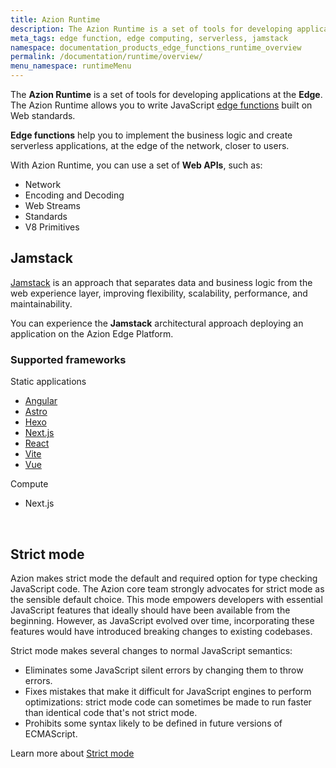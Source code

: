 ```yaml
---
title: Azion Runtime
description: The Azion Runtime is a set of tools for developing applications at the Edge. The Azion Runtime allows you to write JavaScript edge functions built on Web standards. Edge functions help you to implement the business logic and create serverless applications, at the edge of the network, closer to users.
meta_tags: edge function, edge computing, serverless, jamstack
namespace: documentation_products_edge_functions_runtime_overview
permalink: /documentation/runtime/overview/
menu_namespace: runtimeMenu
---
```




The **Azion Runtime** is a set of tools for developing applications at the **Edge**. The Azion Runtime allows you to write JavaScript [edge functions](/en/documentation/products/build/edge-application/edge-functions/) built on Web standards.

**Edge functions** help you to implement the business logic and create serverless applications, at the edge of the network, closer to users.

With Azion Runtime, you can use a set of **Web APIs**, such as:

- Network
- Encoding and Decoding
- Web Streams
- Standards
- V8 Primitives

## Jamstack

[Jamstack](https://jamstack.org/) is an approach that separates data and business logic from the web experience layer, improving flexibility, scalability, performance, and maintainability.

You can experience the **Jamstack** architectural approach deploying an application on the Azion Edge Platform.

### Supported frameworks

<Tag severity="info" client:only="vue">
  Static applications
</Tag>

- [Angular](/en/documentation/products/cli/frameworks/angular/)
- [Astro](/en/documentation/products/cli/frameworks/astro/)
- [Hexo](/en/documentation/products/cli/frameworks/hexo/)
- [Next.js](/en/documentation/products/cli/frameworks/next/)
- [React](/en/documentation/products/cli/frameworks/react/)
- [Vite](/en/documentation/products/cli/frameworks/vite/)
- [Vue](/en/documentation/products/cli/frameworks/vue/)

<Tag severity="info" client:only="vue">
  Compute
</Tag>

- Next.js

<br />
<LinkButton link="/en/documentation/products/devtools/azion-edge-runtime/frameworks-compatibility/" label="go to supported frameworks reference" severity="secondary" target="_blank" />
<LinkButton link="/en/documentation/products/edge-application/edge-functions/runtime-apis/javascript/" label="go to supported Web APIs reference" severity="secondary" target="_blank" />
<LinkButton link="/en/documentation/products/azion-edge-runtime/compatibility/node/" label="go to node.js support reference" severity="secondary" target="_blank" />



## Strict mode 

Azion makes strict mode the default and required option for type checking JavaScript code. The Azion core team strongly advocates for strict mode as the sensible default choice. This mode empowers developers with essential JavaScript features that ideally should have been available from the beginning. However, as JavaScript evolved over time, incorporating these features would have introduced breaking changes to existing codebases.

Strict mode makes several changes to normal JavaScript semantics:
- Eliminates some JavaScript silent errors by changing them to throw errors.
- Fixes mistakes that make it difficult for JavaScript engines to perform optimizations: strict mode code can sometimes be made to run faster than identical code that's not strict mode.
- Prohibits some syntax likely to be defined in future versions of ECMAScript.

Learn more about [Strict mode](https://developer.mozilla.org/en-US/docs/Web/JavaScript/Reference/Strict_mode)




